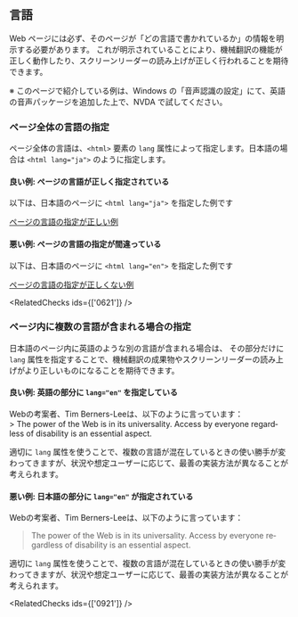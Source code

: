 
<Title>言語</Title>

## 言語

Web ページには必ず、そのページが「どの言語で書かれているか」の情報を明示する必要があります。
これが明示されていることにより、機械翻訳の機能が正しく動作したり、スクリーンリーダーの読み上げが正しく行われることを期待できます。

※ このページで紹介している例は、Windows の「音声認識の設定」にて、英語の音声パッケージを追加した上で、NVDA で試してください。

### ページ全体の言語の指定

ページ全体の言語は、`<html>` 要素の `lang` 属性によって指定します。日本語の場合は `<html lang="ja">` のように指定します。

#### 良い例: ページの言語が正しく指定されている

以下は、日本語のページに `<html lang="ja">` を指定した例です

[ページの言語の指定が正しい例](/language/correct-html-lang/)

#### 悪い例: ページの言語の指定が間違っている

以下は、日本語のページに `<html lang="en">` を指定した例です

[ページの言語の指定が正しくない例](/language/wrong-html-lang/)

<RelatedChecks ids={['0621']} />

### ページ内に複数の言語が含まれる場合の指定

日本語のページ内に英語のような別の言語が含まれる場合は、
その部分だけに `lang` 属性を指定することで、機械翻訳の成果物やスクリーンリーダーの読み上げがより正しいものになることを期待できます。

#### 良い例: 英語の部分に `lang="en"` を指定している

<ExampleContainer>
Webの考案者、Tim Berners-Leeは、以下のように言っています：

<div lang="en">
  > The power of the Web is in its universality. Access by everyone regardless
  of disability is an essential aspect.
</div>

適切に `lang` 属性を使うことで、複数の言語が混在しているときの使い勝手が変わってきますが、状況や想定ユーザーに応じて、最善の実装方法が異なることが考えられます。

</ExampleContainer>

#### 悪い例: 日本語の部分に `lang="en"` が指定されている

<ExampleContainer>
<div lang="en">
Webの考案者、Tim Berners-Leeは、以下のように言っています：

> The power of the Web is in its universality. Access by everyone regardless of disability is an essential aspect.

適切に `lang` 属性を使うことで、複数の言語が混在しているときの使い勝手が変わってきますが、状況や想定ユーザーに応じて、最善の実装方法が異なることが考えられます。

</div>
</ExampleContainer>

<RelatedChecks ids={['0921']} />

